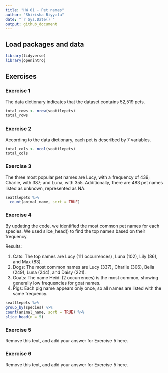 ```yaml
---
title: "HW 01 - Pet names"
author: "Shirisha Biyyala"
date: "`r Sys.Date()`"
output: github_document
---
```


## Load packages and data

```r
library(tidyverse)
library(openintro)

```

## Exercises

### Exercise 1

The data dictionary indicates that the dataset contains 52,519 pets.

```r
total_rows <- nrow(seattlepets)
total_rows
```


### Exercise 2

According to the data dictionary, each pet is described by 7 variables.

```r
total_cols <- ncol(seattlepets)
total_cols
```


### Exercise 3

The three most popular pet names are Lucy, with a frequency of 439; Charlie, with 387; and Luna, with 355. Additionally, there are 483 pet names listed as unknown, represented as NA.

```r
seattlepets %>%
  count(animal_name, sort = TRUE)
```

###     Exercise 4

By updating the code, we identified the most common pet names for each species. We used slice_head() to find the top names based on their frequency.

Results:

1. Cats: The top names are Lucy (111 occurrences), Luna (102), Lily (86), and Max (83).
2. Dogs: The most common names are Lucy (337), Charlie (306), Bella (249), Luna (244), and Daisy (221).
3. Goats: The name Heidi (2 occurrences) is the most common, showing generally low frequencies for goat names.
4. Pigs: Each pig name appears only once, so all names are listed with the same frequency.

```r
seattlepets %>%
group_by(species) %>%
count(animal_name, sort = TRUE) %>%
slice_head(n = 5)
```

### Exercise 5

Remove this text, and add your answer for Exercise 5 here.

### Exercise 6

Remove this text, and add your answer for Exercise 5 here.
